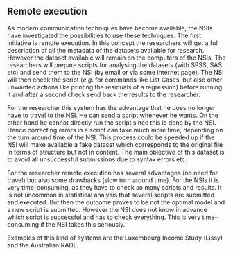 ## Remote execution

As modern communication techniques have become available, the NSIs have investigated the possibilities to use these techniques. The first initiative is remote execution. In this concept the researchers will get a full description of all the metadata of the datasets available for research. However the dataset available will remain on the computers of the NSIs. The researchers will prepare scripts for analysing the datasets (with SPSS, SAS etc) and send them to the NSI (by email or via some internet page). The NSI will then check the script (*e.g.* for commands like List Cases, but also other unwanted actions like printing the residuals of a regression) before running it and after a second check send back the results to the researcher.

For the researcher this system has the advantage that he does no longer have to travel to the NSI. He can send a script whenever he wants. On the other hand he cannot directly run the script since this is done by the NSI. Hence correcting errors in a script can take much more time, depending on the turn around time of the NSI. This process could be speeded up if the NSI will make available a fake dataset which corresponds to the original file in terms of structure but not in content. The main objective of this dataset is to avoid all unsuccessful submissions due to syntax errors etc.

For the researcher remote execution has several advantages (no need for travel) but also some drawbacks (slow turn around time). For the NSIs it is very time-consuming, as they have to check so many scripts and results. It is not uncommon in statistical analysis that several scripts are submitted and executed. But then the outcome proves to be not the optimal model and a new script is submitted. However the NSI does not know in advance which script is successful and has to check everything. This is very time-consuming if the NSI takes this seriously.

Examples of this kind of systems are the Luxembourg Income Study (Lissy) and the Australian RADL.

